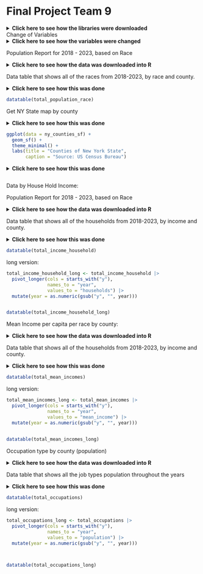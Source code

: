 # Final Project Team 9

<details>
  <summary>**Click here to see how the libraries were downloaded**</summary>
```r


install.packages('plyr', repos = "http://cran.us.r-project.org")

options(repos = list(CRAN="http://cran.rstudio.com/"))

library(tidycensus)
library(tidyverse)
library(dplyr)
library(stringr)
library(DT)
library(tigris)
library(ggplot2)
library(sf)
library(plotly)
library(gganimate)
library(viridis)


census_api_key('fd444ca335bf9020633084575dbe45c1529be65f', install = TRUE, overwrite = TRUE)

```
</details>

Change of Variables 
<details>
  <summary>**Click here to see how the variables were changed**</summary>
```r

vars_2018 <- load_variables(2018, "acs1", cache = TRUE)

var_map <- c(
  "B02001_001" = "Estimated Total",
  "B02001_002" = "White Alone", 
  "B02001_003" = "Black or African American Alone", 
  "B02001_004" = "American Indian and Alaska Native Alone",
  "B02001_005" = "Asian Alone", 
  "B02001_006" = "Native Hawaiian and other Pacific Islander Alone",
  "B02001_007" = "Some Other Race", 
  "B02001_008" = "2 or more races"
)

```
</details>

Population Report for 2018 - 2023, based on Race

<details>
  <summary>**Click here to see how the data was downloaded into R**</summary>
```r
# Getting 2018: 

population_1901_2018 <- get_acs(
  geography = "county",
  variables = c("B02001_001", "B02001_002", "B02001_003", "B02001_004", "B02001_005", "B02001_006", "B02001_007", "B02001_008"),
  year = 2018,
  survey = "acs1"
)

population_1901_2018 <- population_1901_2018 |>
  filter(str_detect(NAME, regex("New York", ignore_case = TRUE))) |>
  rename(race = variable) |>
  rename(y2018 = estimate) |>
  select(-moe)


population_1901_2018 <- population_1901_2018 |>
  mutate(race = var_map[race])

# Getting 2019

population_1901_2019 <- get_acs(
  geography = "county",
  variables = c("B02001_001", "B02001_002", "B02001_003", "B02001_004", "B02001_005", "B02001_006", "B02001_007", "B02001_008"),
  year = 2019,
  survey = "acs1"
)

population_1901_2019 <- population_1901_2019 |>
  filter(str_detect(NAME, regex("New York", ignore_case = TRUE))) |>
  rename(race = variable) |>
  rename(y2019 = estimate) |>
  select(-moe)


population_1901_2019 <- population_1901_2019 |>
  mutate(race = var_map[race])


# Getting 2021

population_1901_2021 <- get_acs(
  geography = "county",
  variables = c("B02001_001", "B02001_002", "B02001_003", "B02001_004", "B02001_005", "B02001_006", "B02001_007", "B02001_008"),
  year = 2021,
  survey = "acs1"
)

population_1901_2021 <- population_1901_2021 |>
  filter(str_detect(NAME, regex("New York", ignore_case = TRUE))) |>
  rename(race = variable) |>
  rename(y2021 = estimate) |>
  select(-moe)


population_1901_2021 <- population_1901_2021 |>
  mutate(race = var_map[race])


# Getting 2022


population_1901_2022 <- get_acs(
  geography = "county",
  variables = c("B02001_001", "B02001_002", "B02001_003", "B02001_004", "B02001_005", "B02001_006", "B02001_007", "B02001_008"),
  year = 2022,
  survey = "acs1"
)

population_1901_2022 <- population_1901_2022 |>
  filter(str_detect(NAME, regex("New York", ignore_case = TRUE))) |>
  rename(race = variable) |>
  rename(y2022 = estimate) |>
  select(-moe)


population_1901_2022 <- population_1901_2022 |>
  mutate(race = var_map[race])


# Getting 2023

population_1901_2023 <- get_acs(
  geography = "county",
  variables = c("B02001_001", "B02001_002", "B02001_003", "B02001_004", "B02001_005", "B02001_006", "B02001_007", "B02001_008"),
  year = 2023,
  survey = "acs1"
)

population_1901_2023 <- population_1901_2023 |>
  filter(str_detect(NAME, regex("New York", ignore_case = TRUE))) |>
  rename(race = variable) |>
  rename(y2023 = estimate) |>
  select(-moe)


population_1901_2023 <- population_1901_2023 |>
  mutate(race = var_map[race]) 

```
</details>


Data table that shows all of the races from 2018-2023, by race and county. 

<details>
  <summary>**Click here to see how this was done**</summary>
```r

total_population_race <- population_1901_2018 |>
  left_join(select(population_1901_2019, y2019, GEOID, race), by = c("GEOID", "race")) |>
  left_join(select(population_1901_2021, y2021, GEOID, race), by = c("GEOID", "race")) |>
  left_join(select(population_1901_2022, y2022, GEOID, race), by = c("GEOID", "race")) |>
  left_join(select(population_1901_2023, y2023, GEOID, race), by = c("GEOID", "race")) 
            
```
</details>


```r

datatable(total_population_race)

```


Get NY State map by county 

<details>
  <summary>**Click here to see how this was done**</summary>
```r

ny_counties <- counties(state = "NY", cb = TRUE)

ny_counties_sf <- st_as_sf(ny_counties)

```
</details>


```r

ggplot(data = ny_counties_sf) +
  geom_sf() +
  theme_minimal() +
  labs(title = "Counties of New York State",
       caption = "Source: US Census Bureau")

```




<details>
  <summary>**Click here to see how this was done**</summary>
```r

# Only total population 

estimated_total <- total_population_race |>
  filter(grepl("Estimated Total", race))

            
estimated_total_long <- estimated_total |>
  pivot_longer(cols = starts_with("y"),
               names_to = "year",
               values_to = "population") |>
  mutate(year = as.numeric(gsub("y", "", year))) |>
  select(-race, -NAME)


NY_pop_long <- ny_counties_sf |>
  left_join(estimated_total_long, by = "GEOID")
            

library(gganimate)
library(gifski)
library(magick)

p <- ggplot(NY_pop_long) +
  geom_sf(aes(fill = population), color = "white") +  
  scale_fill_viridis(name = "population", option = "C", trans = "log") + 
  theme_minimal() +
  labs(title = "Population by County in New York ({frame_time})",  # Add the title and year
       subtitle = "Year: {frame_time}",
       caption = "Source: Your Dataset") +
  theme(legend.position = "right") +
  transition_time(year) +  
  ease_aes('linear') 



```
</details>

```r

```


Data by House Hold Income: 


Population Report for 2018 - 2023, based on Race

<details>
  <summary>**Click here to see how the data was downloaded into R**</summary>
```r
var_map2 <- c(
  "S1901_C01_001" = "Total Households",
  "S1901_C01_002" = "Income < $10,000", 
  "S1901_C01_003" = "Income $10,000 - $14,999", 
  "S1901_C01_004" = "Income $15,000 - $24,999",
  "S1901_C01_005" = "Income $25,000 - $34,999", 
  "S1901_C01_006" = "Income $35,000 - $49,999",
  "S1901_C01_007" = "Income $50,000 - $74,999", 
  "S1901_C01_008" = "Income $75,000 - $99,999",
  "S1901_C01_009" = "Income $100,000 - $149,999",
  "S1901_C01_010" = "Income $150,000 - $199,999",
  "S1901_C01_011" = "Income > $200,000"
)

# Income 2018
Income_2018 <- get_acs(
  geography = "county",
  variables = c("S1901_C01_001E", "S1901_C01_002E", "S1901_C01_003E", "S1901_C01_004E", "S1901_C01_005E", "S1901_C01_006E", "S1901_C01_007E", "S1901_C01_008E", "S1901_C01_009E", "S1901_C01_010E", "S1901_C01_011E"),
  year = 2018,
  survey = "acs1"
)

Income_2018 <- Income_2018 |>
  filter(str_detect(NAME, regex("New York", ignore_case = TRUE))) |>
  rename(income = variable) |>
  rename(y2018 = estimate) |>
  select(-moe)


Income_2018 <- Income_2018 |>
  mutate(income = var_map2[income])

# Income 2019

Income_2019 <- get_acs(
  geography = "county",
  variables = c("S1901_C01_001E", "S1901_C01_002E", "S1901_C01_003E", "S1901_C01_004E", "S1901_C01_005E", "S1901_C01_006E", "S1901_C01_007E", "S1901_C01_008E", "S1901_C01_009E", "S1901_C01_010E", "S1901_C01_011E"),
  year = 2019,
  survey = "acs1"
)

Income_2019 <- Income_2019 |>
  filter(str_detect(NAME, regex("New York", ignore_case = TRUE))) |>
  rename(income = variable) |>
  rename(y2019 = estimate) |>
  select(-moe)


Income_2019 <- Income_2019 |>
  mutate(income = var_map2[income])

# Get 2021

Income_2021 <- get_acs(
  geography = "county",
  variables = c("S1901_C01_001E", "S1901_C01_002E", "S1901_C01_003E", "S1901_C01_004E", "S1901_C01_005E", "S1901_C01_006E", "S1901_C01_007E", "S1901_C01_008E", "S1901_C01_009E", "S1901_C01_010E", "S1901_C01_011E"),
  year = 2021,
  survey = "acs1"
)

Income_2021 <- Income_2021 |>
  filter(str_detect(NAME, regex("New York", ignore_case = TRUE))) |>
  rename(income = variable) |>
  rename(y2021 = estimate) |>
  select(-moe)


Income_2021 <- Income_2021 |>
  mutate(income = var_map2[income])


# Get 2022

Income_2022 <- get_acs(
  geography = "county",
  variables = c("S1901_C01_001E", "S1901_C01_002E", "S1901_C01_003E", "S1901_C01_004E", "S1901_C01_005E", "S1901_C01_006E", "S1901_C01_007E", "S1901_C01_008E", "S1901_C01_009E", "S1901_C01_010E", "S1901_C01_011E"),
  year = 2022,
  survey = "acs1"
)

Income_2022 <- Income_2022 |>
  filter(str_detect(NAME, regex("New York", ignore_case = TRUE))) |>
  rename(income = variable) |>
  rename(y2022 = estimate) |>
  select(-moe)


Income_2022 <- Income_2022 |>
  mutate(income = var_map2[income])

# Get 2023

Income_2023 <- get_acs(
  geography = "county",
  variables = c("S1901_C01_001E", "S1901_C01_002E", "S1901_C01_003E", "S1901_C01_004E", "S1901_C01_005E", "S1901_C01_006E", "S1901_C01_007E", "S1901_C01_008E", "S1901_C01_009E", "S1901_C01_010E", "S1901_C01_011E"),
  year = 2023,
  survey = "acs1"
)

Income_2023 <- Income_2023 |>
  filter(str_detect(NAME, regex("New York", ignore_case = TRUE))) |>
  rename(income = variable) |>
  rename(y2023 = estimate) |>
  select(-moe)


Income_2023 <- Income_2023 |>
  mutate(income = var_map2[income])


```
</details>


Data table that shows all of the households from 2018-2023, by income and county. 

<details>
  <summary>**Click here to see how this was done**</summary>
```r

# Join tables

total_income_household <- Income_2018 |>
  left_join(select(Income_2019, y2019, GEOID, income), by = c("GEOID", "income")) |>
  left_join(select(Income_2021, y2021, GEOID, income), by = c("GEOID", "income")) |>
  left_join(select(Income_2022, y2022, GEOID, income), by = c("GEOID", "income")) |>
  left_join(select(Income_2023, y2023, GEOID, income), by = c("GEOID", "income")) 

            
```
</details>


```r

datatable(total_income_household)

```


long version: 

```r

total_income_household_long <- total_income_household |>
  pivot_longer(cols = starts_with("y"),
               names_to = "year",
               values_to = "households") |>
  mutate(year = as.numeric(gsub("y", "", year))) 


datatable(total_income_household_long)

```



Mean Income per capita per race by county: 




<details>
  <summary>**Click here to see how the data was downloaded into R**</summary>
```r


# Mean Incomes per capita 

var_map3 <- c(
  "S1902_C03_001" = "All Household Income Mean",
  "S1902_C03_020" = "White Alone", 
  "S1902_C03_021" = "Black or African American Alone", 
  "S1902_C03_022" = "American Indian and Alaska Native Alone",
  "S1902_C03_023" = "Asian Alone", 
  "S1902_C03_024" = "Native Hawaiian and other Pacific Islander Alone",
  "S1902_C03_025" = "Some Other Race", 
  "S1902_C03_026" = "2 or more races"
)

# Get 2018

mean_income_2018 <- get_acs(
  geography = "county",
  variables = c("S1902_C03_001E", "S1902_C03_020E", "S1902_C03_021E", "S1902_C03_022E", "S1902_C03_023E", "S1902_C03_024E", "S1902_C03_025E", "S1902_C03_026E"),
  year = 2018,
  survey = "acs1"
)

mean_income_2018 <- mean_income_2018 |>
  filter(str_detect(NAME, regex("New York", ignore_case = TRUE))) |>
  rename(race = variable) |>
  rename(y2018 = estimate) |>
  select(-moe)


mean_income_2018 <- mean_income_2018 |>
  mutate(race = var_map3[race])


  


# Get 2019

mean_income_2019 <- get_acs(
  geography = "county",
  variables = c("S1902_C03_001E", "S1902_C03_020E", "S1902_C03_021E", "S1902_C03_022E", "S1902_C03_023E", "S1902_C03_024E", "S1902_C03_025E", "S1902_C03_026E"),
  year = 2019,
  survey = "acs1"
)

mean_income_2019 <- mean_income_2019 |>
  filter(str_detect(NAME, regex("New York", ignore_case = TRUE))) |>
  rename(race = variable) |>
  rename(y2019 = estimate) |>
  select(-moe)


mean_income_2019 <- mean_income_2019 |>
  mutate(race = var_map3[race])



# Get 2021

mean_income_2021 <- get_acs(
  geography = "county",
  variables = c("S1902_C03_001E", "S1902_C03_020E", "S1902_C03_021E", "S1902_C03_022E", "S1902_C03_023E", "S1902_C03_024E", "S1902_C03_025E", "S1902_C03_026E"),
  year = 2021,
  survey = "acs1"
)

mean_income_2021 <- mean_income_2021 |>
  filter(str_detect(NAME, regex("New York", ignore_case = TRUE))) |>
  rename(race = variable) |>
  rename(y2021 = estimate) |>
  select(-moe)


mean_income_2021 <- mean_income_2021 |>
  mutate(race = var_map3[race])


# Get 2022

mean_income_2022 <- get_acs(
  geography = "county",
  variables = c("S1902_C03_001E", "S1902_C03_020E", "S1902_C03_021E", "S1902_C03_022E", "S1902_C03_023E", "S1902_C03_024E", "S1902_C03_025E", "S1902_C03_026E"),
  year = 2022,
  survey = "acs1"
)

mean_income_2022 <- mean_income_2022 |>
  filter(str_detect(NAME, regex("New York", ignore_case = TRUE))) |>
  rename(race = variable) |>
  rename(y2022 = estimate) |>
  select(-moe)


mean_income_2022 <- mean_income_2022 |>
  mutate(race = var_map3[race])



# Get 2023

mean_income_2023 <- get_acs(
  geography = "county",
  variables = c("S1902_C03_001E", "S1902_C03_020E", "S1902_C03_021E", "S1902_C03_022E", "S1902_C03_023E", "S1902_C03_024E", "S1902_C03_025E", "S1902_C03_026E"),
  year = 2023,
  survey = "acs1"
)

mean_income_2023 <- mean_income_2023 |>
  filter(str_detect(NAME, regex("New York", ignore_case = TRUE))) |>
  rename(race = variable) |>
  rename(y2023 = estimate) |>
  select(-moe)


mean_income_2023 <- mean_income_2023 |>
  mutate(race = var_map3[race])


```
</details>


Data table that shows all of the households from 2018-2023, by income and county. 

<details>
  <summary>**Click here to see how this was done**</summary>
```r

# Join tables

total_mean_incomes <- mean_income_2018 |>
  left_join(select(mean_income_2019, y2019, GEOID, race), by = c("GEOID", "race")) |>
  left_join(select(mean_income_2021, y2021, GEOID, race), by = c("GEOID", "race")) |>
  left_join(select(mean_income_2022, y2022, GEOID, race), by = c("GEOID", "race")) |>
  left_join(select(mean_income_2023, y2023, GEOID, race), by = c("GEOID", "race")) 


```
</details>


```r

datatable(total_mean_incomes)

```


long version: 

```r

total_mean_incomes_long <- total_mean_incomes |>
  pivot_longer(cols = starts_with("y"),
               names_to = "year",
               values_to = "mean_income") |>
  mutate(year = as.numeric(gsub("y", "", year))) 
            

```


```r

datatable(total_mean_incomes_long)

```







Occupation type by county (population)




<details>
  <summary>**Click here to see how the data was downloaded into R**</summary>
```r
var_map4 <- c(
  "S2402_C01_001" = "Total Employed Full-Time",
  "S2402_C01_002" = "Management, Business, Science, Arts", 
  "S2402_C01_018" = "Service",
  "S2402_C01_026" = "Sales and Office", 
  "S2402_C01_029" = "Natural Resources, Construction, Maintenance",
  "S2402_C01_033" = "Production, Transportation, Material Moving"
)

# Occupation 2018


main_occupation_2018 <- get_acs(
  geography = "county",
  variables = c("S2402_C01_001", "S2402_C01_002", "S2402_C01_018", "S2402_C01_026", "S2402_C01_029", "S2402_C01_033"),
  year = 2018,
  survey = "acs1"
)

main_occupation_2018 <- main_occupation_2018 |>
  filter(str_detect(NAME, regex("New York", ignore_case = TRUE))) |>
  rename(job_type = variable) |>
  rename(y2018 = estimate) |>
  select(-moe)


main_occupation_2018 <- main_occupation_2018 |>
  mutate(job_type = var_map4[job_type])


# Occupation 2019


main_occupation_2019 <- get_acs(
  geography = "county",
  variables = c("S2402_C01_001", "S2402_C01_002", "S2402_C01_018", "S2402_C01_026", "S2402_C01_029", "S2402_C01_033"),
  year = 2019,
  survey = "acs1"
)

main_occupation_2019 <- main_occupation_2019 |>
  filter(str_detect(NAME, regex("New York", ignore_case = TRUE))) |>
  rename(job_type = variable) |>
  rename(y2019 = estimate) |>
  select(-moe)


main_occupation_2019 <- main_occupation_2019 |>
  mutate(job_type = var_map4[job_type])


# Occupation 2021


main_occupation_2021 <- get_acs(
  geography = "county",
  variables = c("S2402_C01_001", "S2402_C01_002", "S2402_C01_018", "S2402_C01_026", "S2402_C01_029", "S2402_C01_033"),
  year = 2021,
  survey = "acs1"
)

main_occupation_2021 <- main_occupation_2021 |>
  filter(str_detect(NAME, regex("New York", ignore_case = TRUE))) |>
  rename(job_type = variable) |>
  rename(y2021 = estimate) |>
  select(-moe)


main_occupation_2021 <- main_occupation_2021 |>
  mutate(job_type = var_map4[job_type])

# Occupation 2022


main_occupation_2022 <- get_acs(
  geography = "county",
  variables = c("S2402_C01_001", "S2402_C01_002", "S2402_C01_018", "S2402_C01_026", "S2402_C01_029", "S2402_C01_033"),
  year = 2022,
  survey = "acs1"
)

main_occupation_2022 <- main_occupation_2022 |>
  filter(str_detect(NAME, regex("New York", ignore_case = TRUE))) |>
  rename(job_type = variable) |>
  rename(y2022 = estimate) |>
  select(-moe)


main_occupation_2022 <- main_occupation_2022 |>
  mutate(job_type = var_map4[job_type])


# Occupation 2023


main_occupation_2023 <- get_acs(
  geography = "county",
  variables = c("S2402_C01_001", "S2402_C01_002", "S2402_C01_018", "S2402_C01_026", "S2402_C01_029", "S2402_C01_033"),
  year = 2023,
  survey = "acs1"
)

main_occupation_2023 <- main_occupation_2023 |>
  filter(str_detect(NAME, regex("New York", ignore_case = TRUE))) |>
  rename(job_type = variable) |>
  rename(y2023 = estimate) |>
  select(-moe)


main_occupation_2023 <- main_occupation_2023 |>
  mutate(job_type = var_map4[job_type])



```
</details>


Data table that shows all the job types population throughout the years 

<details>
  <summary>**Click here to see how this was done**</summary>
```r

# Join tables

total_occupations <- main_occupation_2018 |>
  left_join(select(main_occupation_2019, y2019, GEOID, job_type), by = c("GEOID", "job_type")) |>
  left_join(select(main_occupation_2021, y2021, GEOID, job_type), by = c("GEOID", "job_type")) |>
  left_join(select(main_occupation_2022, y2022, GEOID, job_type), by = c("GEOID", "job_type")) |>
  left_join(select(main_occupation_2023, y2023, GEOID, job_type), by = c("GEOID", "job_type")) 

```
</details>


```r

datatable(total_occupations)

```


long version: 

```r

total_occupations_long <- total_occupations |>
  pivot_longer(cols = starts_with("y"),
               names_to = "year",
               values_to = "population") |>
  mutate(year = as.numeric(gsub("y", "", year))) 

            

```


```r

datatable(total_occupations_long)

```





























